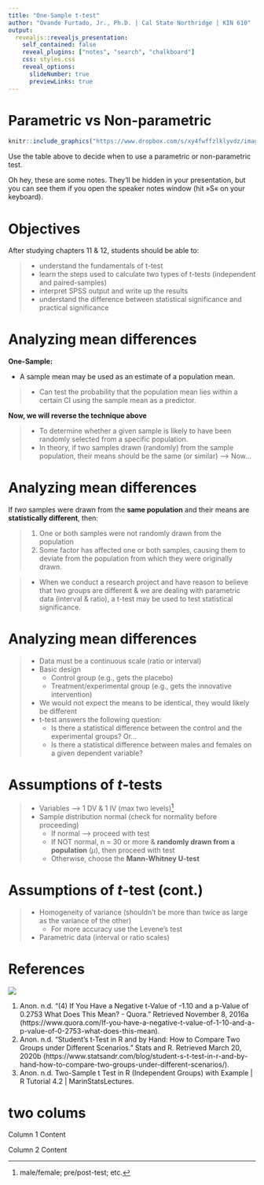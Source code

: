 ```yaml
---
title: "One-Sample t-test"
author: "Ovande Furtado, Jr., Ph.D. | Cal State Northridge | KIN 610"
output:
  revealjs::revealjs_presentation:
    self_contained: false
    reveal_plugins: ["notes", "search", "chalkboard"]
    css: styles.css
    reveal_options:
      slideNumber: true
      previewLinks: true 
---
```


# Parametric vs Non-parametric

```r
knitr::include_graphics("https://www.dropbox.com/s/xy4fwffzlklyvdz/image1.png?raw=1")
```

Use the table above to decide when to use a parametric or non-parametric test.

<aside class="notes">
		Oh hey, these are some notes. They'll be hidden in your presentation, but you can see them if you open the speaker notes window (hit »S« on your keyboard).
	</aside>

# Objectives

After studying chapters 11 & 12, students should be able to:

> - understand the fundamentals of t-test
> - learn the steps used to calculate two types of t-tests (independent and paired-samples)
> - interpret SPSS output and write up the results
> - understand the difference between statistical significance and practical significance

# Analyzing mean differences

**One-Sample:** 

- A sample mean may be used as an estimate of a population mean.

> - Can test the probability that the population mean lies within a certain CI using the sample mean as a predictor.

**Now, we will reverse the technique above**

> - To determine whether a given sample is likely to have been randomly selected from a specific population.
> - In theory, if two samples drawn (randomly) from the sample population, their means should be the same (or similar) --> Now...

# Analyzing mean differences

If *two* samples were drawn from the **same population** and their means are **statistically different**, then:

> 1. One or both samples were not randomly drawn from the population
> 2. Some factor has affected one or both samples, causing them to deviate from the population from which they were originally drawn.

> - When we conduct a research project and have reason to believe that two groups are different & we are dealing with parametric data (interval & ratio), a t-test may be used to test statistical significance.

# Analyzing mean differences

> - Data must be a continuous scale (ratio or interval)
> - Basic design
>   + Control group (e.g., gets the placebo)
>   + Treatment/experimental group (e.g., gets the innovative intervention)
> - We would not expect the means to be identical, they would likely be different
> - t-test answers the following question:
>   + Is there a statistical difference between the control and the experimental groups? Or…
>   + Is there a statistical difference between males and females on a given dependent variable?

# Assumptions of *t*-tests

> - Variables --> 1 DV & 1 IV (max two levels)^[male/female; pre/post-test; etc.]
> - Sample distribution normal (check for normality before proceeding)
>   + If normal --> proceed with test
>   + If NOT normal, n = 30 or more & **randomly drawn from a population** ($\mu$), then proceed with test
>   + Otherwise, choose the **Mann-Whitney U-test**

# Assumptions of *t*-test (cont.)

> - Homogeneity of variance (shouldn’t be more than twice as large as the variance of the other)
>   + For more accuracy use the Levene’s test
> - Parametric data (interval or ratio scales)

# References {.smaller .emphasized}

<div class="container">

<div class="col">
![](logo2.png)
</div>

<div class="col">
1. Anon. n.d. “(4) If You Have a Negative t-Value of -1.10 and a p-Value of 0.2753 What Does This Mean? - Quora.” Retrieved November 8, 2016a (https://www.quora.com/If-you-have-a-negative-t-value-of-1-10-and-a-p-value-of-0-2753-what-does-this-mean).
2. Anon. n.d. “Student’s t-Test in R and by Hand: How to Compare Two Groups under Different Scenarios.” Stats and R. Retrieved March 20, 2020b (https://www.statsandr.com/blog/student-s-t-test-in-r-and-by-hand-how-to-compare-two-groups-under-different-scenarios/).
3. Anon. n.d. Two-Sample t Test in R (Independent Groups) with Example | R Tutorial 4.2 | MarinStatsLectures.
</div>

</div>

# two colums

<div class="container">

<div class="col">
Column 1 Content
</div>

<div class="col">
Column 2 Content
</div>

</div>